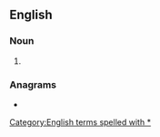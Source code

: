 {{also|Appendix:Variations of "as"}}
==English==

===Noun===
{{head|en|noun plural form|head=[[A]][[*]][['s]]}}

# {{plural of|A*|lang=en}}

===Anagrams===
* {{anagrams|en|S&A|S. A.|S.A.|SA|Sa|s.a.}}

[[Category:English terms spelled with *]]